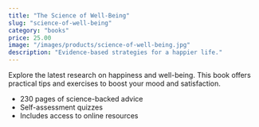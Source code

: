```yaml
---
title: "The Science of Well-Being"
slug: "science-of-well-being"
category: "books"
price: 25.00
image: "/images/products/science-of-well-being.jpg"
description: "Evidence-based strategies for a happier life."
---
```


Explore the latest research on happiness and well-being. This book offers practical tips and exercises to boost your mood and satisfaction.

- 230 pages of science-backed advice
- Self-assessment quizzes
- Includes access to online resources

